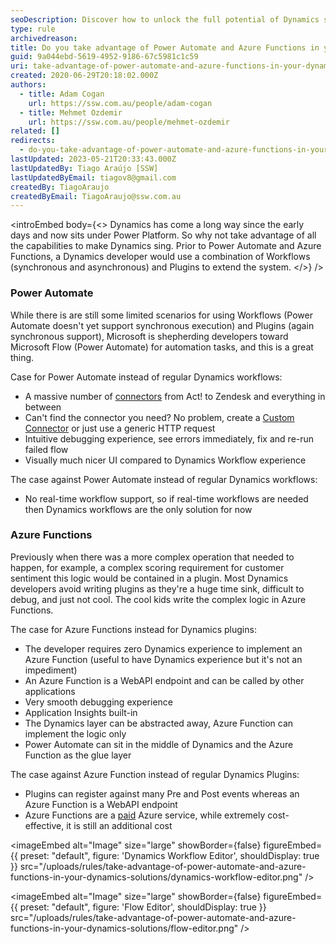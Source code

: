 ```yaml
---
seoDescription: Discover how to unlock the full potential of Dynamics solutions by leveraging Power Automate and Azure Functions.
type: rule
archivedreason:
title: Do you take advantage of Power Automate and Azure Functions in your Dynamics solutions?
guid: 9a044ebd-5619-4952-9186-67c5981c1c59
uri: take-advantage-of-power-automate-and-azure-functions-in-your-dynamics-solutions
created: 2020-06-29T20:18:02.000Z
authors:
  - title: Adam Cogan
    url: https://ssw.com.au/people/adam-cogan
  - title: Mehmet Ozdemir
    url: https://ssw.com.au/people/mehmet-ozdemir
related: []
redirects:
  - do-you-take-advantage-of-power-automate-and-azure-functions-in-your-dynamics-solutions
lastUpdated: 2023-05-21T20:33:43.000Z
lastUpdatedBy: Tiago Araújo [SSW]
lastUpdatedByEmail: tiagov8@gmail.com
createdBy: TiagoAraujo
createdByEmail: TiagoAraujo@ssw.com.au
---
```


<introEmbed
  body={<>
Dynamics has come a long way since the early days and now sits under Power Platform. So why not take advantage of all the capabilities to make Dynamics sing. Prior to Power Automate and Azure Functions, a Dynamics developer would use a combination of Workflows (synchronous and asynchronous) and Plugins to extend the system.
  </>}
/>
### Power Automate

While there is are still some limited scenarios for using Workflows (Power Automate doesn't yet support synchronous execution) and Plugins (again synchronous support), Microsoft is shepherding developers toward Microsoft Flow (Power Automate) for automation tasks, and this is a great thing.

Case for Power Automate instead of regular Dynamics workflows:

* A massive number of [connectors](https://make.powerautomate.com/connectors) from Act! to Zendesk and everything in between
* Can't find the connector you need? No problem, create a [Custom Connector](https://docs.microsoft.com/en-us/connectors/custom-connectors/define-blank?WT.mc_id=DX-MVP-33518) or just use a generic HTTP request
* Intuitive debugging experience, see errors immediately, fix and re-run failed flow
* Visually much nicer UI compared to Dynamics Workflow experience

The case against Power Automate instead of regular Dynamics workflows:

* No real-time workflow support, so if real-time workflows are needed then Dynamics workflows are the only solution for now

### Azure Functions

Previously when there was a more complex operation that needed to happen, for example, a complex scoring requirement for customer sentiment this logic would be contained in a plugin. Most Dynamics developers avoid writing plugins as they're a huge time sink, difficult to debug, and just not cool. The cool kids write the complex logic in Azure Functions.

The case for Azure Functions instead for Dynamics plugins:

* The developer requires zero Dynamics experience to implement an Azure Function (useful to have Dynamics experience but it's not an impediment)
* An Azure Function is a WebAPI endpoint and can be called by other applications
* Very smooth debugging experience
* Application Insights built-in
* The Dynamics layer can be abstracted away, Azure Function can implement the logic only
* Power Automate can sit in the middle of Dynamics and the Azure Function as the glue layer

The case against Azure Function instead of regular Dynamics Plugins:

* Plugins can register against many Pre and Post events whereas an Azure Function is a WebAPI endpoint
* Azure Functions are a [paid](https://azure.microsoft.com/en-au/pricing/calculator/?WT.mc_id=DX-MVP-33518) Azure service, while extremely cost-effective, it is still an additional cost


<imageEmbed
  alt="Image"
  size="large"
  showBorder={false}
  figureEmbed={{
    preset: "default",
    figure: 'Dynamics Workflow Editor',
    shouldDisplay: true
  }}
  src="/uploads/rules/take-advantage-of-power-automate-and-azure-functions-in-your-dynamics-solutions/dynamics-workflow-editor.png"
/>


<imageEmbed
  alt="Image"
  size="large"
  showBorder={false}
  figureEmbed={{
    preset: "default",
    figure: 'Flow Editor',
    shouldDisplay: true
  }}
  src="/uploads/rules/take-advantage-of-power-automate-and-azure-functions-in-your-dynamics-solutions/flow-editor.png"
/>

